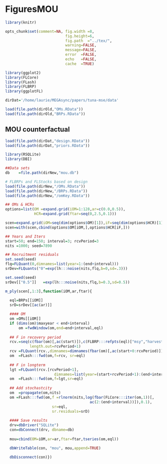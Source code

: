 FiguresMOU
========================================================

```r
library(knitr)

opts_chunk$set(comment=NA, fig.width =8, 
                           fig.height=6,
                           fig.path  ="../tex/",
                           warning=FALSE, 
                           message=FALSE, 
                           error  =FALSE, 
                           echo   =FALSE,
                           cache  =TRUE)
```


```r
library(ggplot2)
library(FLCore)
library(FLash)
library(FLBRP)
library(ggplotFL)

dirDat='/home/laurie/MEGAsync/papers/tuna-mse/data'

load(file.path(dirOld,"OMs.RData"))
load(file.path(dirOld,"BRPs.RData"))
```

MOU counterfactual
---------------------------------------
```r
load(file.path(dirDat,"design.RData"))
load(file.path(dirDat,"priors.RData"))

library(RSQLite)
library(DBI)

##Data sets
db    =file.path(dirNew,"mou.db")

# FLBRPs and FLStocks based on design
load(file.path(dirNew,"/OMs.RData"))
load(file.path(dirNew,"/BRPs.RData"))
load(file.path(dirNew,"/omKey.RData"))

## OMs & HCRs
options=list(OM =expand.grid(iOM=1:128,ar=c(0.0,0.5)),
             HCR=expand.grid(ftar=seq(0,2.5,0.1)))

scen=expand.grid(iOM=seq(dim(options$OM)[1]),iF=seq(dim(options$HCR)[1]))
scen=with(scen,cbind(options$OM[iOM,],options$HCR[iF,]))

## Years and Iters
start=50; end=150; interval=3; rcvPeriod=3
nits =1000; seed=7890 

## Recruitment residuals
set.seed(seed)
flq=FLQuant(0,dimnames=list(year=1:(end+interval)))
srDev=FLQuants("0"=exp(lh:::noise(nits,flq,b=0,sd=.3)))

set.seed(seed)
srDev[["0.5"]]   =exp(lh:::noise(nits,flq,b=0.3,sd=0.5))

m_ply(scen[,1:3],function(iOM,ar,ftar){
  
  eql=BRPs[[iOM]]
  srD=srDev[[ac(ar)]]

  #### OM
  om =OMs[[iOM]]
  if (dims(om)$maxyear < end+interval)
      om =fwdWindow(om,end=end+interval,eql)
    
  ## F in recovery period
  rcv.=seq(c(fbar(om)[,ac(start)]),c(FLBRP:::refpts(eql)["msy","harvest"])*ftar,
           length.out=rcvPeriod+1)
  rcv =FLQuant(rcv.,dimnames=dimnames(fbar(om)[,ac(start+0:rcvPeriod)]))
  om  =FLash:::fwd(om,f=rcv, sr=eql)
    
  ## F in longterm
  lgt =FLQuant(rcv.[rcvPeriod+1],
                      dimnames=list(year=(start+rcvPeriod+1):(end+interval)))
  om  =FLash:::fwd(om,f=lgt,sr=eql)
    
  ## Add stochastcity
  om  =propagate(om,nits)
  om =FLash:::fwd(om,f =rlnorm(nits,log(fbar(FLCore:::iter(om,1))[,
                                      ac(2:(end+interval))]),0.1),
                     sr=eql,
                     sr.residuals=srD)
  
  #### Save results
  drv=dbDriver("SQLite")
  con=dbConnect(drv, dbname=db)
    
  mou=cbind(OM=iOM,ar=ar,ftar=ftar,tseries(om,eql))

  dbWriteTable(con, "mou", mou,append=TRUE)
  
  dbDisconnect(con)})
```
